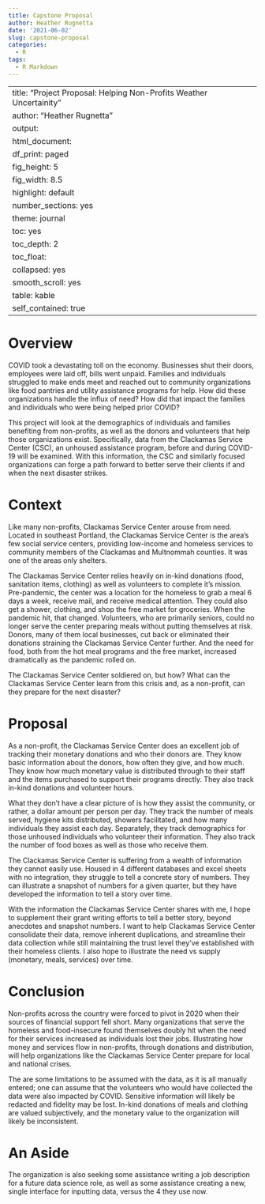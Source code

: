 ```yaml
---
title: Capstone Proposal
author: Heather Rugnetta
date: '2021-06-02'
slug: capstone-proposal
categories:
  - R
tags:
  - R Markdown
---
```


---
title: "Project Proposal: Helping Non-Profits Weather Uncertainity"
author: "Heather Rugnetta"
output:
 html_document:
    df_print: paged
    fig_height: 5
    fig_width: 8.5
    highlight: default
    number_sections: yes
    theme: journal
    toc: yes
    toc_depth: 2
    toc_float:
      collapsed: yes
      smooth_scroll: yes
    table: kable
    self_contained: true
---

# Overview

COVID took a devastating toll on the economy. Businesses shut their doors, employees were laid off, bills went unpaid. Families and individuals struggled to make ends meet and reached out to community organizations like food pantries and utility assistance programs for help. How did these organizations handle the influx of need? How did that impact the families and individuals who were being helped prior COVID?

This project will look at the demographics of individuals and families benefiting from non-profits, as well as the donors and volunteers that help those organizations exist. Specifically, data from the Clackamas Service Center (CSC), an unhoused assistance program, before and during COVID-19 will be examined. With this information, the CSC and similarly focused organizations can forge a path forward to better serve their clients if and when the next disaster strikes.

# Context

Like many non-profits, Clackamas Service Center arouse from need. Located in southeast Portland, the Clackamas Service Center is the area's few social service centers, providing low-income and homeless services to community members of the Clackamas and Multnommah counties. It was one of the areas only shelters.

The Clackamas Service Center relies heavily on in-kind donations (food, sanitation items, clothing) as well as volunteers to complete it's mission. Pre-pandemic, the center was a location for the homeless to grab a meal 6 days a week, receive mail, and receive medical attention. They could also get a shower, clothing, and shop the free market for groceries. When the pandemic hit, that changed. Volunteers, who are primarily seniors, could no longer serve the center preparing meals without putting themselves at risk. Donors, many of them local businesses, cut back or eliminated their donations straining the Clackamas Service Center further. And the need for food, both from the hot meal programs and the free market, increased dramatically as the pandemic rolled on.

The Clackamas Service Center soldiered on, but how? What can the Clackamas Service Center learn from this crisis and, as a non-profit, can they prepare for the next disaster?

# Proposal

As a non-profit, the Clackamas Service Center does an excellent job of tracking their monetary donations and who their donors are. They know basic information about the donors, how often they give, and how much. They know how much monetary value is distributed through to their staff and the items purchased to support their programs directly. They also track in-kind donations and volunteer hours.

What they don't have a clear picture of is how they assist the community, or rather, a dollar amount per person per day. They track the number of meals served, hygiene kits distributed, showers facilitated, and how many individuals they assist each day. Separately, they track demographics for those unhoused individuals who volunteer their information. They also track the number of food boxes as well as those who receive them.

The Clackamas Service Center is suffering from a wealth of information they cannot easily use. Housed in 4 different databases and excel sheets with no integration, they struggle to tell a concrete story of numbers. They can illustrate a snapshot of numbers for a given quarter, but they have developed the information to tell a story over time.

With the information the Clackamas Service Center shares with me, I hope to supplement their grant writing efforts to tell a better story, beyond anecdotes and snapshot numbers. I want to help Clackamas Service Center consolidate their data, remove inherent duplications, and streamline their data collection while still maintaining the trust level they've established with their homeless clients. I also hope to illustrate the need vs supply (monetary, meals, services) over time.

# Conclusion

Non-profits across the country were forced to pivot in 2020 when their sources of financial support fell short. Many organizations that serve the homeless and food-insecure found themselves doubly hit when the need for their services increased as individuals lost their jobs. Illustrating how money and services flow in non-profits, through donations and distribution, will help organizations like the Clackamas Service Center prepare for local and national crises.

The are some limitations to be assumed with the data, as it is all manually entered; one can assume that the volunteers who would have collected the data were also impacted by COVID. Sensitive information will likely be redacted and fidelity may be lost. In-kind donations of meals and clothing are valued subjectively, and the monetary value to the organization will likely be inconsistent.

# An Aside

The organization is also seeking some assistance writing a job description for a future data science role, as well as some assistance creating a new, single interface for inputting data, versus the 4 they use now.

